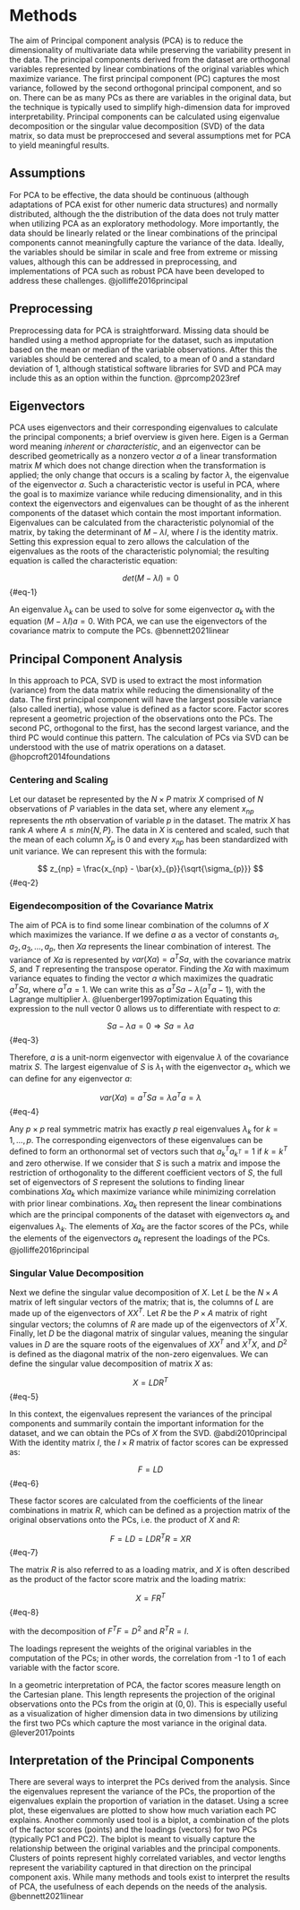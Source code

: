 # Methods {#methods}

The aim of Principal component analysis (PCA) is to reduce the dimensionality of multivariate data while preserving the variability present in the data. The principal components derived from the dataset are orthogonal variables represented by linear combinations of the original variables which maximize variance. The first principal component (PC) captures the most variance, followed by the second orthogonal principal component, and so on. There can be as many PCs as there are variables in the original data, but the technique is typically used to simplify high-dimension data for improved interpretability. Principal components can be calculated using eigenvalue decomposition or the singular value decomposition (SVD) of the data matrix, so data must be preproccesed and several assumptions met for PCA to yield meaningful results.

## Assumptions

For PCA to be effective, the data should be continuous (although adaptations of PCA exist for other numeric data structures) and normally distributed, although the the distribution of the data does not truly matter when utilizing PCA as an exploratory methodology. More importantly, the data should be linearly related or the linear combinations of the principal components cannot meaningfully capture the variance of the data. Ideally, the variables should be similar in scale and free from extreme or missing values, although this can be addressed in preprocessing, and implementations of PCA such as robust PCA have been developed to address these challenges. @jolliffe2016principal

## Preprocessing

Preprocessing data for PCA is straightforward. Missing data should be handled using a method appropriate for the dataset, such as imputation based on the mean or median of the variable observations. After this the variables should be centered and scaled, to a mean of 0 and a standard deviation of 1, although statistical software libraries for SVD and PCA may include this as an option within the function. @prcomp2023ref

## Eigenvectors

PCA uses eigenvectors and their corresponding eigenvalues to calculate the principal components; a brief overview is given here. Eigen is a German word meaning *inherent* or *characteristic*, and an eigenvector can be described geometrically as a nonzero vector $a$ of a linear transformation matrix $M$ which does not change direction when the transformation is applied; the only change that occurs is a scaling by factor $\lambda$, the eigenvalue of the eigenvector $a$. Such a characteristic vector is useful in PCA, where the goal is to maximize variance while reducing dimensionality, and in this context the eigenvectors and eigenvalues can be thought of as the inherent components of the dataset which contain the most important information. Eigenvalues can be calculated from the characteristic polynomial of the matrix, by taking the determinant of $M - \lambda I$, where $I$ is the identity matrix. Setting this expression equal to zero allows the calculation of the eigenvalues as the roots of the characteristic polynomial; the resulting equation is called the characteristic equation:

$$
det(M - \lambda I) = 0
$$ {#eq-1}

An eigenvalue $\lambda_k$ can be used to solve for some eigenvector $a_k$ with the equation $(M - \lambda I)a = 0$. With PCA, we can use the eigenvectors of the covariance matrix to compute the PCs. @bennett2021linear

## Principal Component Analysis

In this approach to PCA, SVD is used to extract the most information (variance) from the data matrix while reducing the dimensionality of the data. The first principal component will have the largest possible variance (also called inertia), whose value is defined as a factor score. Factor scores represent a geometric projection of the observations onto the PCs. The second PC, orthogonal to the first, has the second largest variance, and the third PC would continue this pattern. The calculation of PCs via SVD can be understood with the use of matrix operations on a dataset. @hopcroft2014foundations

### Centering and Scaling

Let our dataset be represented by the $N \times P$ matrix $X$ comprised of $N$ observations of $P$ variables in the data set, where any element $x_{np}$ represents the $n$th observation of variable $p$ in the dataset. The matrix $X$ has rank $A$ where $A \leq min\{N, P\}$. The data in $X$ is centered and scaled, such that the mean of each column $X_p$ is 0 and every $x_{np}$ has been standardized with unit variance. We can represent this with the formula:

$$
z_{np} = \frac{x_{np} - \bar{x}_{p}}{\sqrt{\sigma_{p}}}
$$ {#eq-2}

### Eigendecomposition of the Covariance Matrix

The aim of PCA is to find some linear combination of the columns of $X$ which maximizes the variance. If we define $a$ as a vector of constants $a_1, a_2, a_3, …, a_p$, then $Xa$ represents the linear combination of interest. The variance of $Xa$ is represented by $var(Xa) = a^TSa$, with the covariance matrix $S$, and $T$ representing the transpose operator. Finding the $Xa$ with maximum variance equates to finding the vector $a$ which maximizes the quadratic $a^TSa$, where $a^Ta = 1$. We can write this as $a^TSa - \lambda(a^Ta-1)$, with the Lagrange multiplier $\lambda$. @luenberger1997optimization Equating this expression to the null vector $0$ allows us to differentiate with respect to $a$:

$$
Sa - \lambda a = 0 \Rightarrow Sa = \lambda a
$$ {#eq-3}

Therefore, $a$ is a unit-norm eigenvector with eigenvalue $\lambda$ of the covariance matrix $S$. The largest eigenvalue of $S$ is $\lambda_1$ with the eigenvector $a_1$, which we can define for any eigenvector $a$:

$$
var(Xa) = a^TSa = \lambda a^Ta = \lambda
$$ {#eq-4}

Any $p \times p$ real symmetric matrix has exactly $p$ real eigenvalues $\lambda_k$ for $k = 1,...,p$. The corresponding eigenvectors of these eigenvalues can be defined to form an orthonormal set of vectors such that $a_k^Ta_{k^T} = 1$ if $k = k^T$ and zero otherwise. If we consider that $S$ is such a matrix and impose the restriction of orthogonality to the different coefficient vectors of $S$, the full set of eigenvectors of $S$ represent the solutions to finding linear combinations $Xa_k$ which maximize variance while minimizing correlation with prior linear combinations. $Xa_k$ then represent the linear combinations which are the principal components of the dataset with eigenvectors $a_k$ and eigenvalues $\lambda_k$. The elements of $Xa_k$ are the factor scores of the PCs, while the elements of the eigenvectors $a_k$ represent the loadings of the PCs. @jolliffe2016principal

### Singular Value Decomposition

Next we define the singular value decomposition of $X$. Let $L$ be the $N \times A$ matrix of left singular vectors of the matrix; that is, the columns of $L$ are made up of the eigenvectors of $XX^T$. Let $R$ be the $P \times A$ matrix of right singular vectors; the columns of $R$ are made up of the eigenvectors of $X^TX$. Finally, let $D$ be the diagonal matrix of singular values, meaning the singular values in $D$ are the square roots of the eigenvalues of $XX^T$ and $X^TX$, and $D^2$ is defined as the diagonal matrix of the non-zero eigenvalues. We can define the singular value decomposition of matrix $X$ as:

$$
X = LD{R}^T
$$ {#eq-5}

In this context, the eigenvalues represent the variances of the principal components and summarily contain the important information for the dataset, and we can obtain the PCs of $X$ from the SVD. @abdi2010principal With the identity matrix $I$, the $I \times R$ matrix of factor scores can be expressed as:

$$
F = LD
$$ {#eq-6}

These factor scores are calculated from the coefficients of the linear combinations in matrix $R$, which can be defined as a projection matrix of the original observations onto the PCs, i.e. the product of $X$ and $R$:

$$
F = LD = LDR^TR = XR
$$ {#eq-7}

The matrix $R$ is also referred to as a loading matrix, and $X$ is often described as the product of the factor score matrix and the loading matrix:

$$
X = FR^T
$$ {#eq-8}

with the decomposition of $F^TF = D^2$ and $R^TR = I$.

The loadings represent the weights of the original variables in the computation of the PCs; in other words, the correlation from -1 to 1 of each variable with the factor score.

In a geometric interpretation of PCA, the factor scores measure length on the Cartesian plane. This length represents the projection of the original observations onto the PCs from the origin at $(0, 0)$. This is especially useful as a visualization of higher dimension data in two dimensions by utilizing the first two PCs which capture the most variance in the original data. @lever2017points

## Interpretation of the Principal Components

There are several ways to interpret the PCs derived from the analysis. Since the eigenvalues represent the variance of the PCs, the proportion of the eigenvalues explain the proportion of variation in the dataset. Using a scree plot, these eigenvalues are plotted to show how much variation each PC explains. Another commonly used tool is a biplot, a combination of the plots of the factor scores (points) and the loadings (vectors) for two PCs (typically PC1 and PC2). The biplot is meant to visually capture the relationship between the original variables and the principal components. Clusters of points represent highly correlated variables, and vector lengths represent the variability captured in that direction on the principal component axis. While many methods and tools exist to interpret the results of PCA, the usefulness of each depends on the needs of the analysis. @bennett2021linear
